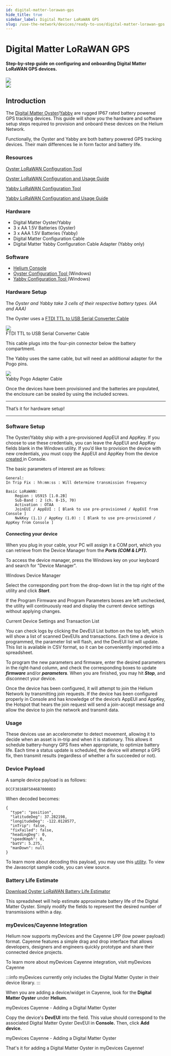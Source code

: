 ```yaml
---
id: digital-matter-lorawan-gps
hide_title: true
sidebar_label: Digital Matter LoRaWAN GPS
slug: /use-the-network/devices/ready-to-use/digital-matter-lorawan-gps
---
```



# Digital Matter LoRaWAN GPS
#### Step-by-step guide on configuring and onboarding Digital Matter LoRaWAN GPS devices.

<div style={{textAlign: 'left'}}>
<img src={useBaseUrl('img/devices/ready-to-use/digital-matter-oyster.png')} />
</div>
<div style={{textAlign: 'right'}}>
<img src={useBaseUrl('img/devices/ready-to-use/digital-matter-yabby.png')} />
</div>

## Introduction

The [Digital Matter Oyster](https://www.digitalmatter.com/devices/oyster-lorawan/)/[Yabby](https://www.digitalmatter.com/devices/yabby-lorawan/) are rugged IP67 rated battery powered GPS tracking devices. This guide will show you the hardware and software setup steps required to provision and onboard these devices on the Helium Network.

Functionally, the Oyster and Yabby are both battery powered GPS tracking devices. Their main differences lie in form factor and battery life.  

### Resources
[Oyster LoRaWAN Configuration Tool](https://www.oemserver.com/tools/OysterLoRaWAN/ConfigTool/setup.exe)

[Oyster LoRaWAN Configuration and Usage Guide](https://support.digitalmatter.com/support/solutions/articles/16000063310-oyster-lorawan-configuration-and-usage-guide)

[Yabby LoRaWAN Configuration Tool](https://www.oemserver.com/tools/YabbyLoRaWAN/ConfigTool/setup.exe)

[Yabby LoRaWAN Configuration and Usage Guide](https://support.digitalmatter.com/support/solutions/articles/16000077618-configuration-and-usage-guide)

### Hardware

* Digital Matter Oyster/Yabby
* 3 x AA 1.5V Batteries \(Oyster\)
* 3 x AAA 1.5V Batteries \(Yabby\)
* Digital Matter Configuration Cable
* Digital Matter Yabby Configuration Cable Adapter \(Yabby only\)

### Software

* [Helium Console](https://console.helium.com/)
* [Oyster Configuration Tool ](https://www.oemserver.com/tools/OysterLoRaWAN/ConfigTool/setup.exe)\(Windows\)
* [Yabby Configuration Tool ](https://www.oemserver.com/tools/YabbyLoRaWAN/ConfigTool/setup.exe)\(Windows\)

### Hardware Setup

The _Oyster and Yabby take 3 cells of their respective battery types. \(AA and AAA\)_

The Oyster uses a [FTDI TTL to USB Serial Converter Cable](https://www.ftdichip.com/Support/Documents/DataSheets/Cables/DS_TTL-232RG_CABLES.pdf)

<div style={{textAlign: 'center'}}>
<img src={useBaseUrl('img/devices/ready-to-use/digital-matter-oyster-cable.png')} />
</div>

<div style={{textAlign: 'center'}}>
FTDI TTL to USB Serial Converter Cable
</div>

This cable plugs into the four-pin connector below the battery compartment. 

The Yabby uses the same cable, but will need an additional adapter for the Pogo pins. 

<div style={{textAlign: 'center'}}>
<img src={useBaseUrl('img/devices/ready-to-use/digital-matter-yabby-cable.png')} />
</div>

<div style={{textAlign: 'center'}}>
Yabby Pogo Adapter Cable
</div>

Once the devices have been provisioned and the batteries are populated, the enclosure can be sealed by using the included screws.   
****

That’s it for hardware setup!   
****

### Software Setup

The Oyster/Yabby ship with a pre-provisioned AppEUI and AppKey. If you choose to use these credentials, you can leave the AppEUI and AppKey fields blank in the Windows utility. If you’d like to provision the device with new credentials, you must copy the AppEUI and AppKey from the device [created ](https://developer.helium.com/console/adding-devices)in Console.

The basic parameters of interest are as follows: 

```text
General:
In Trip Fix : hh:mm:ss : Will determine transmission frequency

Basic LoRaWAN:
	Region : US915 [1.0.2B]
	Sub-Band : 2 (ch. 8-15, 70)
	Activation : OTAA
	JoinEUI / AppEUI : [ Blank to use pre-provisioned / AppEUI from Console ]
	NwkKey (1.1) / AppKey (1.0) : [ Blank to use pre-provisioned / AppKey from Console ]

```

#### Connecting your device

When you plug in your cable, your PC will assign it a COM port, which you can retrieve from the Device Manager from the _**Ports \(COM & LPT\).**_

To access the device manager, press the Windows key on your keyboard and search for "Device Manager". 

Windows Device Manager

Select the corresponding port from the drop-down list in the top right of the utility and click _**Start**_.

If the Program Firmware and Program Parameters boxes are left unchecked, the utility will  continuously read and display the current device settings without applying changes.

Current Device Settings and Transaction List

You can check logs by clicking the DevEUI List button on the top left, which will show a list of scanned DevEUIs and transactions. Each time a device is programmed, the parameter list will flash, and the DevEUI list will update. This list is available in CSV format, so it can be conveniently imported into a spreadsheet.  

To program the new parameters and firmware, enter the desired parameters in the right-hand column, and check the corresponding boxes to update _**firmware**_ and/or _**parameters**._  When you are finished, you may hit _**Stop**_, and disconnect your device.   


Once the device has been configured, it will attempt to join the Helium Network by transmitting join requests. If the device has been configured properly in Console and has knowledge of the device’s AppEUI and AppKey, the Hotspot that hears the join request will send a join-accept message and allow the device to join the network and transmit data. 

### Usage

These devices use an accelerometer to detect movement, allowing it to decide when an asset is in-trip and when it is stationary. This allows it schedule battery-hungry GPS fixes when appropriate, to optimize battery life. Each time a status update is scheduled, the device will attempt a GPS fix, then transmit results \(regardless of whether a fix succeeded or not\).

### Device Payload 

A sample device payload is as follows: 

```text
DCCF3816BF5046B70000D3
```

When decoded becomes: 

```text
{
  "type": "position",
  "latitudeDeg": 37.282198,
  "longitudeDeg": -122.0128577,
  "inTrip": false,
  "fixFailed": false,
  "headingDeg": 0,
  "speedKmph": 0,
  "batV": 5.275,
  "manDown": null
}
```

To learn more about decoding this payload, you may use this [utility](https://www.oemserver.com/tools/OysterLoRaWAN/UplinkDecoder.html). To view the Javascript sample code, you can view source. 

### Battery Life Estimate

[Download Oyster LoRaWAN Battery Life Estimator](https://support.digitalmatter.com/helpdesk/attachments/16023300051)


This spreadsheet will help estimate approximate battery life of the Digital Matter Oyster. Simply modify the fields to represent the desired number of transmissions within a day. 

### myDevices/Cayenne Integration

Helium now supports myDevices and the Cayenne LPP \(low power payload\) format. Cayenne features a simple drag and drop interface that allows developers, designers and engineers quickly prototype and share their connected device projects. 

To learn more about myDevices Cayenne integration, visit myDevices Cayenne

:::info
myDevices currently only includes the Digital Matter Oyster in their device library. 
:::

When you are adding a device/widget in Cayenne, look for the **Digital Matter Oyster** under **Helium.** 

myDevices Cayenne - Adding a Digital Matter Oyster

Copy the device's **DevEUI** into the field. This value should correspond to the associated Digital Matter Oyster DevEUI in **Console.** Then, click **Add device.** 

myDevices Cayenne - Adding a Digital Matter Oyster

That's it for adding a Digital Matter Oyster in myDevices Cayenne!
